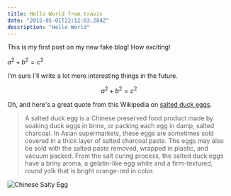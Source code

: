 ```yaml
---
title: Hello World from travis
date: "2015-05-01T22:12:03.284Z"
description: "Hello World"
---
```


This is my first post on my new fake blog! How exciting!

$a^2 + b^2 = c^2$

I'm sure I'll write a lot more interesting things in the future.

$$
a^2 + b^2 = c^2
$$

Oh, and here's a great quote from this Wikipedia on
[salted duck eggs](https://en.wikipedia.org/wiki/Salted_duck_egg).

> A salted duck egg is a Chinese preserved food product made by soaking duck
> eggs in brine, or packing each egg in damp, salted charcoal. In Asian
> supermarkets, these eggs are sometimes sold covered in a thick layer of salted
> charcoal paste. The eggs may also be sold with the salted paste removed,
> wrapped in plastic, and vacuum packed. From the salt curing process, the
> salted duck eggs have a briny aroma, a gelatin-like egg white and a
> firm-textured, round yolk that is bright orange-red in color.

![Chinese Salty Egg](./salty_egg.jpg)
